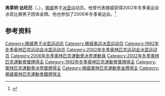 {{NoteTA|G1=Sports}}
'''弗莱明·达旺厄'''（{{lang-no|Flemming Davanger}}，{{bd|1963年|4月1日||}}），[[挪威|挪威]]男子[[冰壶|冰壶]]运动员。他曾代表挪威获得2002年冬季奥运会冰壶比赛男子团体金牌。他也参加了2006年冬季奥运会。<ref>{{Cite web|title=Flemming DAVANGER|url=https://www.olympic.org/flemming-davanger|accessdate=2021-04-10|work=International Olympic Committee|archive-date=2021-04-11|archive-url=https://web.archive.org/web/20210411015848/https://www.olympic.org/flemming-davanger|dead-url=no}}</ref>

== 参考资料 ==
{{reflist}}

{{奥林匹克运动会冰壶比赛男子团体冠军}}

{{Authority control}}
{{DEFAULTSORT:Davanger, Flemming}}
[[Category:挪威男子冰壶运动员|Category:挪威男子冰壶运动员]]
[[Category:挪威奥运冰壶运动员|Category:挪威奥运冰壶运动员]]
[[Category:1992年冬季奥林匹克运动会冰壶运动员|Category:1992年冬季奥林匹克运动会冰壶运动员]]
[[Category:2002年冬季奥林匹克运动会冰壶运动员|Category:2002年冬季奥林匹克运动会冰壶运动员]]
[[Category:2006年冬季奧林匹克運動會冰壺運動員|Category:2006年冬季奧林匹克運動會冰壺運動員]]
[[Category:2002年冬季奧林匹克運動會獎牌得主|Category:2002年冬季奧林匹克運動會獎牌得主]]
[[Category:1992年冬季奧林匹克運動會獎牌得主|Category:1992年冬季奧林匹克運動會獎牌得主]]
[[Category:奧林匹克運動會冰壺獎牌得主|Category:奧林匹克運動會冰壺獎牌得主]]
[[Category:挪威奧林匹克運動會金牌得主|Category:挪威奧林匹克運動會金牌得主]]
[[Category:挪威奧林匹克運動會銀牌得主|Category:挪威奧林匹克運動會銀牌得主]]